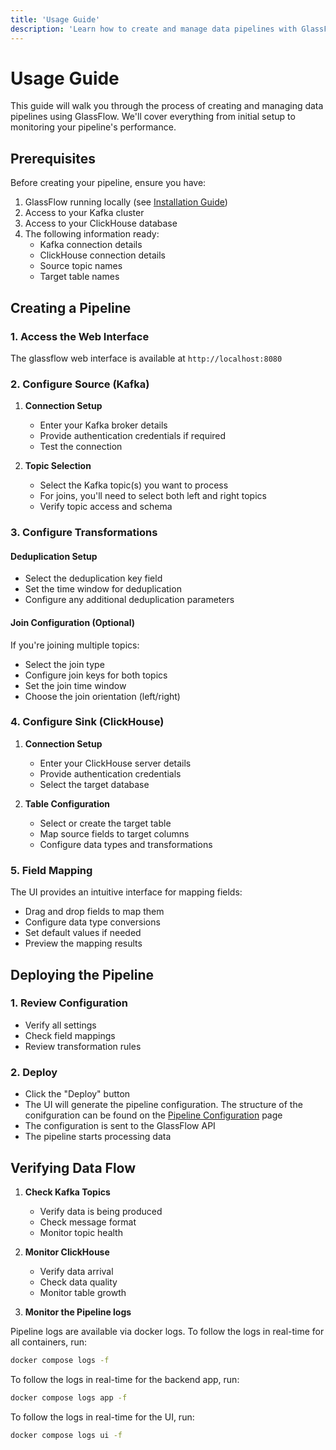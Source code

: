 ```yaml
---
title: 'Usage Guide'
description: 'Learn how to create and manage data pipelines with GlassFlow'
---
```


# Usage Guide

This guide will walk you through the process of creating and managing data pipelines using GlassFlow. We'll cover everything from initial setup to monitoring your pipeline's performance.

## Prerequisites

Before creating your pipeline, ensure you have:

1. GlassFlow running locally (see [Installation Guide](/installation))
2. Access to your Kafka cluster
3. Access to your ClickHouse database
4. The following information ready:
   - Kafka connection details
   - ClickHouse connection details
   - Source topic names
   - Target table names

## Creating a Pipeline

### 1. Access the Web Interface

The glassflow web interface is available at `http://localhost:8080`

### 2. Configure Source (Kafka)

1. **Connection Setup**
   - Enter your Kafka broker details
   - Provide authentication credentials if required
   - Test the connection

2. **Topic Selection**
   - Select the Kafka topic(s) you want to process
   - For joins, you'll need to select both left and right topics
   - Verify topic access and schema

### 3. Configure Transformations

#### Deduplication Setup
- Select the deduplication key field
- Set the time window for deduplication
- Configure any additional deduplication parameters

#### Join Configuration (Optional)
If you're joining multiple topics:
- Select the join type
- Configure join keys for both topics
- Set the join time window
- Choose the join orientation (left/right)

### 4. Configure Sink (ClickHouse)

1. **Connection Setup**
   - Enter your ClickHouse server details
   - Provide authentication credentials
   - Select the target database

2. **Table Configuration**
   - Select or create the target table
   - Map source fields to target columns
   - Configure data types and transformations

### 5. Field Mapping

The UI provides an intuitive interface for mapping fields:
- Drag and drop fields to map them
- Configure data type conversions
- Set default values if needed
- Preview the mapping results

## Deploying the Pipeline

### 1. Review Configuration
- Verify all settings
- Check field mappings
- Review transformation rules

### 2. Deploy
- Click the "Deploy" button
- The UI will generate the pipeline configuration. The structure of the conifguration can be found on the [Pipeline Configuration](/pipeline/pipeline-configuration) page
- The configuration is sent to the GlassFlow API
- The pipeline starts processing data


## Verifying Data Flow

1. **Check Kafka Topics**
   - Verify data is being produced
   - Check message format
   - Monitor topic health

2. **Monitor ClickHouse**
   - Verify data arrival
   - Check data quality
   - Monitor table growth

3. **Monitor the Pipeline logs**

 Pipeline logs are available via docker logs. To follow the logs in real-time for all containers, run:
 ```bash
 docker compose logs -f
 ```
 To follow the logs in real-time for the backend app, run:
 ```bash
 docker compose logs app -f
 ```
 To follow the logs in real-time for the UI, run:
 ```bash
 docker compose logs ui -f
 ```